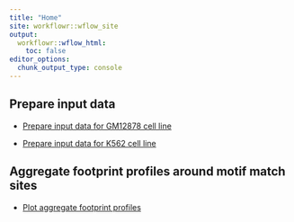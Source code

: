 ```yaml
---
title: "Home"
site: workflowr::wflow_site
output:
  workflowr::wflow_html:
    toc: false
editor_options:
  chunk_output_type: console
---
```


Prepare input data
---------------------------------------------------------------

+ [Prepare input data for GM12878 cell line](prepare_input_data_GM12878.html)

+ [Prepare input data for K562 cell line](prepare_input_data_K562.html)

Aggregate footprint profiles around motif match sites
---------------------------------------------------------------

+ [Plot aggregate footprint profiles](plot_aggregate_footprint_profiles.html)
